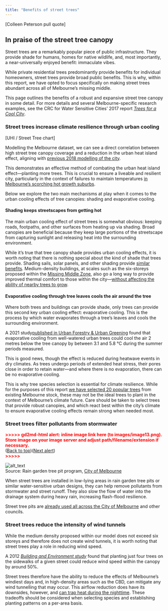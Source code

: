 ```yaml
---
title: "Benefits of street trees"
---
```


[Colleen Peterson pull quote]


## In praise of the street tree canopy

Street trees are a remarkably popular piece of public infrastructure. They provide shade for humans, homes for native wildlife,  and, most importantly, a near-universally enjoyed benefit: immaculate vibes.

While private residential trees predominantly provide benefits for individual homeowners, street trees provide broad public benefits. This is why, within this report, we have opted to focus specifically on making street trees abundant across all of Melbourne's missing middle. 

This page outlines the benefits of a robust and expansive street tree canopy in some detail. For more details and several Melbourne-specific research examples, see the CRC for Water Sensitive Cities' 2017 report _[Trees for a Cool City](https://watersensitivecities.org.au/wp-content/uploads/2017/11/Trees-for-a-cool-city_Guidelines-for-optimised-tree-placement.pdf)_.


### Street trees increase climate resilience through urban cooling

[UHI / Street Tree chart]

Modelling the Melbourne dataset, we can see a direct correlation between high street tree canopy coverage and a reduction in the urban heat island effect, aligning with [previous 2018 modelling of the city](https://journals.ametsoc.org/view/journals/apme/57/8/jamc-d-17-0243.1.xml). 

This demonstrates an effective method of combating the urban heat island effect—planting more trees. This is crucial to ensure a liveable and resilient city, particularly in the context of failures to maintain temperatures [in Melbourne's scorching hot growth suburbs](https://vcoss.org.au/wp-content/uploads/2024/02/UrbanHeartVCOSS2023.pdf).

Below we explore the two main mechanisms at play when it comes to the urban cooling effects of tree canopies: shading and evaporative cooling.


#### Shading keeps streetscapes from getting hot

The main urban cooling effect of street trees is somewhat obvious: keeping roads, footpaths, and other surfaces from heating up via shading. Broad canopies are beneficial because they keep large portions of the streetscape from capturing sunlight and releasing heat into the surrounding environment. 

While it's true that tree canopy shade provides urban cooling effects, it is worth noting that there is nothing special about the kind of shade that trees provide. Shading sails, solar panels, and other shading provide [similar benefits](https://rmets.onlinelibrary.wiley.com/doi/10.1002/joc.2177). Medium-density buildings, at scales such as the six-storeys proposed within the [Missing Middle Zone](https://yimby.melbourne/missing-middle), also go a long way to provide improved thermal comfort to those within the city—[without affecting the ability of nearby trees to grow](https://www.sciencedirect.com/science/article/pii/S1618866723000316).  


#### Evaporative cooling through tree leaves cools the air around the tree 

Where both trees and buildings can provide shade, only trees can provide this second key urban cooling effect: evaporative cooling. This is the process by which water evaporates through a tree's leaves and cools the surrounding environment. 

A 2021 study[ published in Urban Forestry & Urban Greening](https://www.sciencedirect.com/science/article/pii/S1618866720307871?ref=pdf_download&fr=RR-2&rr=89cb795bbc20a956#sec0110) found that evaporative cooling from well-watered urban trees could cool the air 2 metres below the tree canopy by between 3.1 and 5.8 °C during the summer periods measured. 

This is good news, though the effect is reduced during heatwave events in dry climates. As trees undergo periods of extended heat stress, their pores close in order to retain water—and where there is no evaporation, there can be no evaporative cooling.

This is why tree species selection is essential for climate resilience. While for the purposes of this report [we have selected 20 popular trees](#) from existing Melbourne stock, these may not be the ideal trees to plant in the context of Melbourne's climate future. Care should be taken to select trees that provide robust canopies, and which react best within the city's climate to ensure evaporative cooling effects remain strong when needed most. 


### Street trees filter pollutants from stormwater



<p id="gdcalert13" ><span style="color: red; font-weight: bold">>>>>>  gd2md-html alert: inline image link here (to images/image13.png). Store image on your image server and adjust path/filename/extension if necessary. </span><br>(<a href="#">Back to top</a>)(<a href="#gdcalert14">Next alert</a>)<br><span style="color: red; font-weight: bold">>>>>> </span></p>


![alt_text](images/image13.png "image_tooltip")
 \
Source: Rain garden tree pit program, [City of Melbourne](https://urbanwater.melbourne.vic.gov.au/projects/raingardens/little-collins-street-tree-pits/) 

When street trees are installed in low-lying areas in rain garden tree pits or similar water-sensitive urban designs, they can help remove pollutants from stormwater and street runoff. They also slow the flow of water into the drainage system during heavy rain, increasing flash-flood resilience.

Street tree pits are [already used all across the City of Melbourne](https://urbanwater.melbourne.vic.gov.au/projects/raingardens/little-collins-street-tree-pits/) and other councils.


### Street trees reduce the intensity of wind tunnels

While the medium density proposed within our model does not exceed six storeys and therefore does not create wind tunnels, it is worth noting that street trees play a role in reducing wind speed. 

A 2012 _[Building and Environment study](https://www.sciencedirect.com/science/article/abs/pii/S0360132312000546)_ found that planting just four trees on the sidewalks of a given street could reduce wind speed within the canopy by around 50%. 

Street trees therefore have the ability to reduce the effects of Melbourne's windiest days and, in high-density areas such as the CBD, can mitigate any wind tunnelling that may occur. This airflow reduction does have its downsides, however, and [can trap heat during the nighttime](https://www.sciencedirect.com/science/article/abs/pii/S0360132317300057?via%3Dihub). These tradeoffs should be considered when selecting species and establishing planting patterns on a per-area basis.
